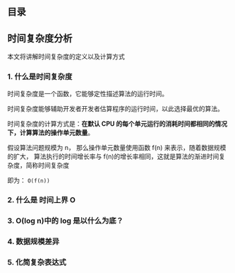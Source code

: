 
## 目录

## 时间复杂度分析

本文将讲解时间复杂度的定义以及计算方式

### 1. 什么是时间复杂度

时间复杂度是一个函数，它能够定性描述算法的运行时间。

时间复杂度能够辅助开发者开发者估算程序的运行时间，以此选择最优的算法。

时间复杂度的计算方式是：**在默认 CPU 的每个单元运行的消耗时间都相同的情况下，计算算法的操作单元数量**。

假设算法问题规模为 n， 那么操作单元数量使用函数 f(n) 来表示，随着数据规模的扩大， 算法执行的时间增长率与 f(n)的增长率相同，这就是算法的渐进时间复杂度，简称时间复杂度

即为： `O(f(n))`

### 2. 什么是 时间上界 O

### 3. O(log n)中的 log 是以什么为底？

### 4. 数据规模差异

### 5. 化简复杂表达式
